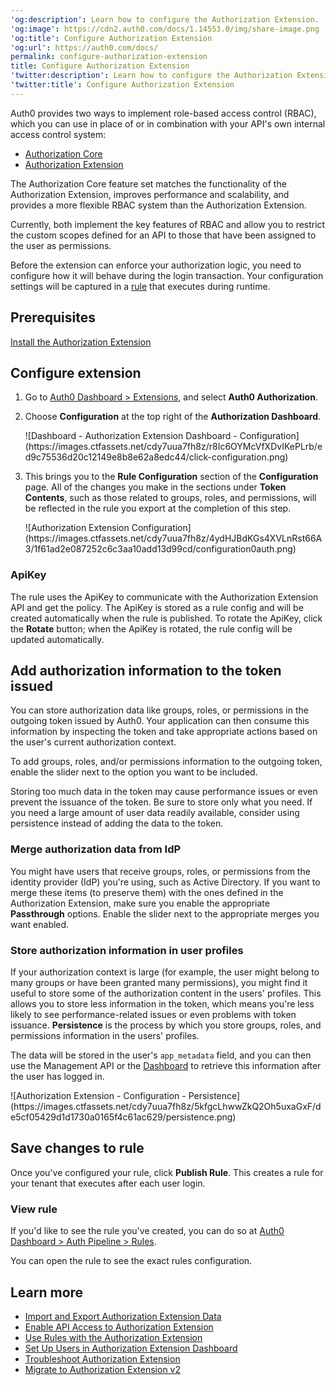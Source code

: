 ---
'og:description': Learn how to configure the Authorization Extension.
'og:image': https://cdn2.auth0.com/docs/1.14553.0/img/share-image.png
'og:title': Configure Authorization Extension
'og:url': https://auth0.com/docs/
permalink: configure-authorization-extension
title: Configure Authorization Extension
'twitter:description': Learn how to configure the Authorization Extension.
'twitter:title': Configure Authorization Extension
---
<Callout icon="file-lines" color="#0EA5E9" iconType="regular">

Auth0 provides two ways to implement role-based access control (RBAC), which you can use in place of or in combination with your API's own internal access control system:

* [Authorization Core](/docs/manage-users/access-control/rbac)
* [Authorization Extension](/docs/customize/extensions/authorization-extension)

The Authorization Core feature set matches the functionality of the Authorization Extension, improves performance and scalability, and provides a more flexible RBAC system than the Authorization Extension.

Currently, both implement the key features of RBAC and allow you to restrict the custom scopes defined for an API to those that have been assigned to the user as permissions.

</Callout>

Before the extension can enforce your authorization logic, you need to configure how it will behave during the login transaction. Your configuration settings will be captured in a [rule](/docs/customize/rules) that executes during runtime.

## Prerequisites

[Install the Authorization Extension](/docs/customize/extensions/authorization-extension/migrate-to-authorization-extension-v2)

## Configure extension

1. Go to [Auth0 Dashboard > Extensions](https://manage.auth0.com/#/extensions), and select **Auth0 Authorization**.
2. Choose **Configuration** at the top right of the **Authorization Dashboard**.

   <Frame>![Dashboard - Authorization Extension Dashboard - Configuration](https://images.ctfassets.net/cdy7uua7fh8z/r8Ic6OYMcVfXDvIKePLrb/ed9c75536d20c12149e8b8e62a8edc44/click-configuration.png)</Frame>
3. This brings you to the **Rule Configuration** section of the **Configuration** page. All of the changes you make in the sections under **Token Contents**, such as those related to groups, roles, and permissions, will be reflected in the rule you export at the completion of this step.

   <Frame>![Authorization Extension Configuration](https://images.ctfassets.net/cdy7uua7fh8z/4ydHJBdKGs4XVLnRst66A3/1f61ad2e087252c6c3aa10add13d99cd/configuration0auth.png)</Frame>

### ApiKey

The rule uses the ApiKey to communicate with the Authorization Extension API and get the policy. The ApiKey is stored as a rule config and will be created automatically when the rule is published. To rotate the ApiKey, click the **Rotate** button; when the ApiKey is rotated, the rule config will be updated automatically.

## Add authorization information to the token issued

You can store authorization data like groups, roles, or permissions in the outgoing token issued by Auth0. Your application can then consume this information by inspecting the token and take appropriate actions based on the user's current authorization context.

To add groups, roles, and/or permissions information to the outgoing token, enable the slider next to the option you want to be included.

<Warning>

Storing too much data in the token may cause performance issues or even prevent the issuance of the token. Be sure to store only what you need. If you need a large amount of user data readily available, consider using persistence instead of adding the data to the token.

</Warning>

### Merge authorization data from IdP

You might have users that receive groups, roles, or permissions from the <Tooltip tip="Identity Provider (IdP): Service that stores and manages digital identities." cta="View Glossary" href="/docs/glossary?term=identity+provider">identity provider</Tooltip> (IdP) you're using, such as Active Directory. If you want to merge these items (to preserve them) with the ones defined in the Authorization Extension, make sure you enable the appropriate **Passthrough** options. Enable the slider next to the appropriate merges you want enabled.

### Store authorization information in user profiles

If your authorization context is large (for example, the user might belong to many groups or have been granted many permissions), you might find it useful to store some of the authorization content in the users' profiles. This allows you to store less information in the token, which means you're less likely to see performance-related issues or even problems with token issuance. **Persistence** is the process by which you store groups, roles, and permissions information in the users' profiles.

The data will be stored in the user's `app_metadata` field, and you can then use the <Tooltip tip="Management API: A product to allow customers to perform administrative tasks." cta="View Glossary" href="/docs/glossary?term=Management+API">Management API</Tooltip> or the [Dashboard](https://manage.auth0.com/#/users) to retrieve this information after the user has logged in.

<Frame>![Authorization Extension - Configuration - Persistence](https://images.ctfassets.net/cdy7uua7fh8z/5kfgcLhwwZkQ2Oh5uxaGxF/de5cf05429d1d1730a0165f4c61ac629/persistence.png)</Frame>

## Save changes to rule

Once you've configured your rule, click **Publish Rule**. This creates a rule for your tenant that executes after each user login.

### View rule

If you'd like to see the rule you've created, you can do so at [Auth0 Dashboard > Auth Pipeline > Rules](https://manage.auth0.com/#/rules).

You can open the rule to see the exact rules configuration.

## Learn more

* [Import and Export Authorization Extension Data](/docs/customize/extensions/authorization-extension/import-and-export-authorization-extension-data)
* [Enable API Access to Authorization Extension](/docs/customize/extensions/authorization-extension/enable-api-access-to-authorization-extension)
* [Use Rules with the Authorization Extension](/docs/customize/extensions/authorization-extension/use-rules-with-the-authorization-extension)
* [Set Up Users in Authorization Extension Dashboard](/docs/customize/extensions/authorization-extension/set-up-authorization-extension-users)
* [Troubleshoot Authorization Extension](/docs/troubleshoot/authentication-issues/troubleshoot-authorization-extension)
* [Migrate to Authorization Extension v2](/docs/customize/extensions/authorization-extension/migrate-to-authorization-extension-v2)